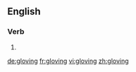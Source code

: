 
==English==

===Verb===
{{head|en}}

# {{present participle of|glove}}

[[de:gloving]]
[[fr:gloving]]
[[vi:gloving]]
[[zh:gloving]]